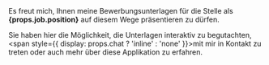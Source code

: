 

<div>
Es freut mich, Ihnen meine Bewerbungsunterlagen für die Stelle als <JobPopup link={props.job.link} previewUrl={props.job.preview[0]}><strong>{props.job.position}</strong></JobPopup> auf diesem Wege präsentieren zu dürfen.

Sie haben hier die Möglichkeit, die Unterlagen interaktiv zu begutachten, <span style={{ display: props.chat ? 'inline' : 'none' }}>mit mir in <ChatToggle variant="link" colorScheme="black">Kontakt</ChatToggle> zu treten</span> oder auch mehr <NextLink href="/about" passHref><Link fontWeight="bold">über diese Applikation</Link></NextLink> zu erfahren.

</div>
